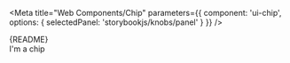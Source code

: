
<Meta
  title="Web Components/Chip"
  parameters={{
    component: 'ui-chip',
    options: { selectedPanel: 'storybookjs/knobs/panel' }
  }}
/>

<Description>
  {README}
</Description>

<Preview withToolbar>
  <Story name="Chip">
      <div style={{ margin: '1rem' }}>
        <ui-chip value="somevalue">I'm a chip</ui-chip>
      </div>
  </Story>
</Preview>
